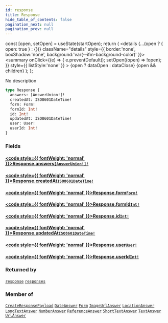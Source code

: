 ```yaml
---
id: response
title: Response
hide_table_of_contents: false
pagination_next: null
pagination_prev: null
---
```







  const [open, setOpen] = useState(startOpen);
  return (
    <details {...(open ? { open: true } : {})} className="details" style={{ border:'none', boxShadow:'none', background:'var(--ifm-background-color)' }}>
      <summary
        onClick={(e) => {
          e.preventDefault();
          setOpen((open) => !open);
        }}
        style={{ listStyle:'none' }}
      >
      {open ? dataOpen : dataClose}
      </summary>
      {open && children}
    </details>
  );
};




No description


```graphql
type Response {
  answers: [AnswerUnion!]!
  createdAt: ISO8601DateTime!
  form: Form!
  formId: Int!
  id: Int!
  updatedAt: ISO8601DateTime!
  user: User!
  userId: Int!
}
```


### Fields

#### [<code style={{ fontWeight: 'normal' }}>Response.<b>answers</b></code>](#)<Bullet />[`[AnswerUnion!]!`](/unions/answer-union) <Badge class="secondary" text="non-null"/> <Badge class="secondary" text="union"/>
> 
> 

#### [<code style={{ fontWeight: 'normal' }}>Response.<b>createdAt</b></code>](#)<Bullet />[`ISO8601DateTime!`](/scalars/iso8601-date-time) <Badge class="secondary" text="non-null"/> <Badge class="secondary" text="scalar"/>
> 
> 

#### [<code style={{ fontWeight: 'normal' }}>Response.<b>form</b></code>](#)<Bullet />[`Form!`](/objects/form) <Badge class="secondary" text="non-null"/> <Badge class="secondary" text="object"/>
> 
> 

#### [<code style={{ fontWeight: 'normal' }}>Response.<b>formId</b></code>](#)<Bullet />[`Int!`](/scalars/int) <Badge class="secondary" text="non-null"/> <Badge class="secondary" text="scalar"/>
> 
> 

#### [<code style={{ fontWeight: 'normal' }}>Response.<b>id</b></code>](#)<Bullet />[`Int!`](/scalars/int) <Badge class="secondary" text="non-null"/> <Badge class="secondary" text="scalar"/>
> 
> 

#### [<code style={{ fontWeight: 'normal' }}>Response.<b>updatedAt</b></code>](#)<Bullet />[`ISO8601DateTime!`](/scalars/iso8601-date-time) <Badge class="secondary" text="non-null"/> <Badge class="secondary" text="scalar"/>
> 
> 

#### [<code style={{ fontWeight: 'normal' }}>Response.<b>user</b></code>](#)<Bullet />[`User!`](/objects/user) <Badge class="secondary" text="non-null"/> <Badge class="secondary" text="object"/>
> 
> 

#### [<code style={{ fontWeight: 'normal' }}>Response.<b>userId</b></code>](#)<Bullet />[`Int!`](/scalars/int) <Badge class="secondary" text="non-null"/> <Badge class="secondary" text="scalar"/>
> 
> 



### Returned by

[`response`](/queries/response)  <Badge class="secondary" text="query"/><Bullet />[`responses`](/queries/responses)  <Badge class="secondary" text="query"/>

### Member of

[`CreateResponsePayload`](/objects/create-response-payload)  <Badge class="secondary" text="object"/><Bullet />[`DateAnswer`](/objects/date-answer)  <Badge class="secondary" text="object"/><Bullet />[`Form`](/objects/form)  <Badge class="secondary" text="object"/><Bullet />[`ImageUrlAnswer`](/objects/image-url-answer)  <Badge class="secondary" text="object"/><Bullet />[`LocationAnswer`](/objects/location-answer)  <Badge class="secondary" text="object"/><Bullet />[`LongTextAnswer`](/objects/long-text-answer)  <Badge class="secondary" text="object"/><Bullet />[`NumberAnswer`](/objects/number-answer)  <Badge class="secondary" text="object"/><Bullet />[`ReferenceAnswer`](/objects/reference-answer)  <Badge class="secondary" text="object"/><Bullet />[`ShortTextAnswer`](/objects/short-text-answer)  <Badge class="secondary" text="object"/><Bullet />[`TextAnswer`](/objects/text-answer)  <Badge class="secondary" text="object"/><Bullet />[`UrlAnswer`](/objects/url-answer)  <Badge class="secondary" text="object"/>

